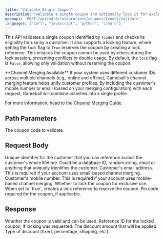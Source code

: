 ```yaml
---
title: "Validate Single Coupon"
description: "Validate a single coupon and optionally lock it for exclusive use."
openapi: 'POST /api/v4.0/integrations/coupons/{code}/validate'
languages: ["curl", "javascript", "python", "csharp"]
---
```


This API validates a single coupon identified by `{code}` and checks its eligibility for use by a customer. It also supports a locking feature, where setting the `lock` flag to `True` reserves the coupon by creating a lock reference. This ensures the coupon cannot be used by others during the lock session, preventing conflicts or double usage. By default, the `lock` flag is `False`, allowing only validation without reserving the coupon.

<Info>
**Channel Merging Available**  
If your system uses different customer IDs across multiple channels (e.g., online and offline), Gameball's channel merging feature helps unify customer profiles. By including the customer's mobile number or email (based on your merging configuration) with each request, Gameball will combine activities into a single profile.

For more information, head to the [Channel Merging Guide](/tutorials/channel-merging-guide).
</Info>

## Path Parameters

<ParamField path="code" type="string" required>
The coupon code to validate.
</ParamField>

## Request Body

<ParamField path="customerId" type="string" required>
Unique identifier for the customer that you can reference across the customer's whole lifetime. Could be a database ID, random string, email or anything that uniquely identifies the customer.
</ParamField>

<ParamField path="email" type="string">
Customer's email address.

<Info>
This is required if your account uses email-based channel merging.
</Info>
</ParamField>

<ParamField path="mobile" type="string">
Customer's mobile number.

<Info>
This is required if your account uses mobile-based channel merging.
</Info>
</ParamField>

<ParamField path="lock" type="boolean">
Whether to lock the coupon for exclusive use. When set to `true`, creates a lock reference to reserve the coupon.
</ParamField>

<ParamField path="pin" type="string">
Pin code required for the coupon, if applicable.
</ParamField>

## Response

<ResponseField name="isValid" type="boolean">
Whether the coupon is valid and can be used.
</ResponseField>

<ResponseField name="lockReference" type="string">
Reference ID for the locked coupon, if locking was requested.
</ResponseField>

<ResponseField name="discountAmount" type="number">
The discount amount that will be applied.
</ResponseField>

<ResponseField name="discountType" type="string">
Type of discount (fixed, percentage, shipping, etc.).
</ResponseField>
